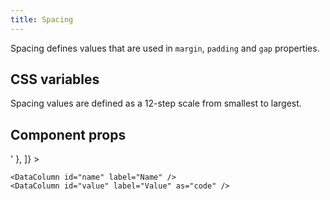 ```yaml
---
title: Spacing
---
```


Spacing defines values that are used in `margin`, `padding` and `gap` properties.

<Example>
  <SpacingExample />
</Example>

## CSS variables

Spacing values are defined as a 12-step scale from smallest to largest.

<Example>
  <DataTable
    data={[
      { name: '--spacing-1', value: '4px' },
      { name: '--spacing-2', value: '8px' },
      { name: '--spacing-3', value: '12px' },
      { name: '--spacing-4', value: '14px' },
      { name: '--spacing-5', value: '16px' },
      { name: '--spacing-6', value: '24px' },
      { name: '--spacing-7', value: '32px' },
      { name: '--spacing-8', value: '40px' },
      { name: '--spacing-9', value: '48px' },
      { name: '--spacing-10', value: '64px' },
      { name: '--spacing-11', value: '96px' },
      { name: '--spacing-12', value: '128px' },
    ]}
  >
    <DataColumn id="name" label="Name" />
    <DataColumn id="value" label="Value" />
  </DataTable>
</Example>

## Component props

<Example>
  <DataTable
    data={[
      { name: 'margin, padding, gap', value: 'Responsive<"1" | "2" | "3" | "4" | "5" | "6" | "7" | "8" | "9" | "10" | "11" | "12">' },
    ]}
  >

    <DataColumn id="name" label="Name" />
    <DataColumn id="value" label="Value" as="code" />

  </DataTable>
</Example>
